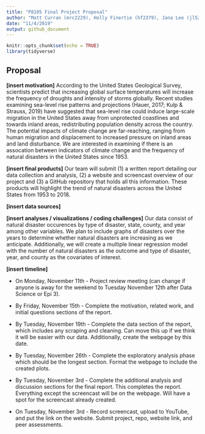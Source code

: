 ```yaml
---
title: "P8105 Final Project Proposal"
author: "Matt Curran (mrc2229), Holly Finertie (hf2379), Jana Lee (jl5295), Ashley Tseng (at3346), Lulu Zhang (ilz2105)"
date: "11/4/2019"
output: github_document
---
```


```r
knitr::opts_chunk$set(echo = TRUE)
library(tidyverse)
```

## Proposal

**[insert motivation]** According to the United States Geological Survey, scientists predict that increasing global surface temperatures will increase the frequency of droughts and intensity of storms globally. Recent studies examining sea-level rise patterns and projections (Hauer, 2017; Kulp & Strauss, 2019) have suggested that sea-level rise could induce large-scale migration in the United States away from unprotected coastlines and towards inland areas, redistributing population density across the country. The potential impacts of climate change are far-reaching, ranging from human migration and displacement to increased pressure on inland areas and land disturbance. We are interested in examining if there is an assocation between indicators of climate change and the frequency of natural disasters in the United States since 1953.

**[insert final products]** Our team will submit (1) a written report detailing our data collection and analysis, (2) a website and screencast overview of our project and (3) a GitHub repository that holds all this information. These products will highlight the trend of natural disasters across the United States from 1953 to 2018. 

**[insert data sources]**
 
**[insert analyses / visualizations / coding challenges]** Our data consist of natural disaster occurences by type of disaster, state, county, and year among other variables. We plan to include graphs of disasters over the years to determine whether natural disasters are increasing as we anticipate. Additionally, we will create a multiple linear regression model with the number of natural disasters as the outcome and type of disaster, year, and county as the covariates of interest. 

**[insert timeline]**

* On Monday, November 11th - Project review meeting (can change if anyone is away for the weekend to Tuesday November 12th after Data Science or Epi 3).

* By Friday, November 15th - Complete the motivation, related work, and initial questions sections of the report.

* By Tuesday, November 19th - Complete the data section of the report, which includes any scraping and cleaning. Can move this up if we think it will be easier with our data. Additionally, create the webpage by this date.

* By Tuesday, November 26th - Complete the exploratory analysis phase which should be the longest section. Format the webpage to include the created plots.

* By Tuesday, November 3rd - Complete the additional analysis and discussion sections for the final report. This completes the report. Everything except the screencast will be on the webpage. Will have a spot for the screencast already created.

* On Tuesday, November 3rd - Record screencast, upload to YouTube, and put the link on the website. Submit project, repo, website link, and peer assessments.
